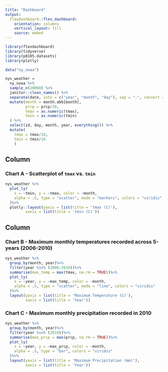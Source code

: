 ```yaml
---
title: "Dashboard"
output: 
  flexdashboard::flex_dashboard:
    orientation: columns
    vertical_layout: fill
    source: embed
---
```


```r
library(flexdashboard)
library(tidyverse)
library(p8105.datasets)
library(plotly)
```

```r
data("ny_noaa")

nys_weather = 
  ny_noaa %>%
  sample_n(20000) %>% 
  janitor::clean_names() %>%
  separate(date, into = c("year", "month", "day"), sep = "-", convert = TRUE)%>%
  mutate(month = month.abb[month], 
         prcp = prcp/10, 
         tmax = as.numeric(tmax),
         tmin = as.numeric(tmin)
  ) %>% 
  select(id, day, month, year, everything()) %>% 
  mutate(
    tmax = tmax/10,
    tmin = tmin/10
    )
```

Column {data-width=650}
-----------------------------------------------------------------------

### Chart A - Scatterplot of `tmax` vs. `tmin`
```r
nys_weather %>% 
  plot_ly(
    x = ~tmin, y = ~tmax, color = ~month,
    alpha = .5, type = "scatter", mode = "markers", colors = "viridis"
  )%>%
  plotly::layout(yaxis = list(title = 'tmax (C)'),
         xaxis = list(title = 'tmin (C)'))
```

Column {data-width=350}
-----------------------------------------------------------------------

### Chart B - Maximum monthly temperatures recorded across 5-years (2006-2010)
```r
nys_weather %>% 
  group_by(month, year)%>%
  filter(year %in% (2006:2010))%>%
  summarise(max_temp = max(tmax, na.rm = TRUE))%>%
  plot_ly(
    x = ~year, y = ~max_temp, color = ~month,
    alpha = .5, type = "scatter", mode = "line", colors = "viridis"
  )%>% 
  layout(yaxis = list(title = 'Maximum Temperature (C)'),
         xaxis = list(title = 'Year'))
```

### Chart C - Maximum monthly precipitation recorded in 2010
```r
nys_weather %>% 
  group_by(month, year)%>%
  filter(year %in% (2010))%>%
  summarise(max_prcp = max(prcp, na.rm = TRUE))%>%
  plot_ly(
    x = ~year, y = ~max_prcp, color = ~month, 
    alpha = .5, type = "bar", colors = "viridis"
  )%>% 
  layout(yaxis = list(title = 'Maximum Precipitation (mm)'),
         xaxis = list(title = 'Year'))
```

